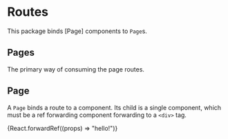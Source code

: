 
<Meta
    title="routes"
    component={Pages}
    subcomponents={[Pages]}
/>

# Routes

This package binds [Page] components to `Page`s.

## Pages

The primary way of consuming the page routes.

<Preview>
    <Story name="Pages">
        <Test>
            <Pages/>
        </Test>
    </Story>
</Preview>



## Page

A `Page` binds a route to a component. Its child is a single 
component, which must be a ref forwarding component forwarding
to a `<div>` tag.

<Preview>
    <Story name="Page">
        <Test>
            <Page {...{
                path: '/',
                exact: false,
                title: 'Example',
            }}>
                {React.forwardRef((props) => "hello!")}
            </Page>
        </Test>
    </Story>
</Preview>

<Props of={Page}/>